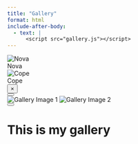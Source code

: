```yaml
---
title: "Gallery"
format: html
include-after-body: 
  - text: |
      <script src="gallery.js"></script>
---
```


<div class="gallery-grid">

<!-- Album 1 -->
<div class="album-thumbnail" data-album="Nova">
  <img src="thumbnails/nova.jpg" alt="Nova">
  <div class="album-overlay">
<div class="album-title">Nova</div>
  </div>
</div>

<!-- Album2 -->
<div class="album-thumbnail" data-album="Cope">
  <img src="album/copenhagen/copenhagen1.jpg" alt="Cope">
  <div class="album-overlay">
<div class="album-title">Cope</div>
  </div>
</div>

</div>

<div id="fullscreen-gallery" class="fullscreen-gallery">
  <button id="close-gallery" class="close-button">&times;</button>
  <div class="gallery-content">
  <button id="prev-image" class="nav-button prev-button"></button>
  <div class="image-container">
  <img id="gallery-image-1" class="gallery-image" src="" alt="Gallery Image 1">
  <img id="gallery-image-2" class="gallery-image" src="" alt="Gallery Image 2">
  </div>
  <button id="next-image" class="nav-button next-button"></button>
  </div>
</div>

# This is my gallery


